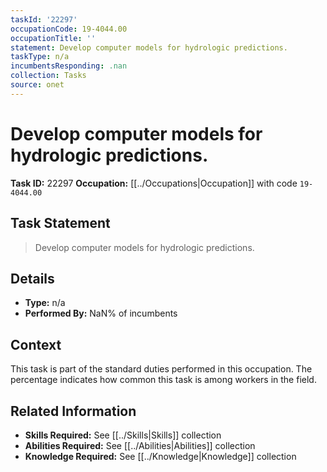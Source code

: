 ```yaml
---
taskId: '22297'
occupationCode: 19-4044.00
occupationTitle: ''
statement: Develop computer models for hydrologic predictions.
taskType: n/a
incumbentsResponding: .nan
collection: Tasks
source: onet
---
```

# Develop computer models for hydrologic predictions.

**Task ID:** 22297
**Occupation:** [[../Occupations|Occupation]] with code `19-4044.00`

## Task Statement

> Develop computer models for hydrologic predictions.

## Details

- **Type:** n/a
- **Performed By:** NaN% of incumbents

## Context

This task is part of the standard duties performed in this occupation. The percentage indicates how common this task is among workers in the field.

## Related Information

- **Skills Required:** See [[../Skills|Skills]] collection
- **Abilities Required:** See [[../Abilities|Abilities]] collection
- **Knowledge Required:** See [[../Knowledge|Knowledge]] collection
